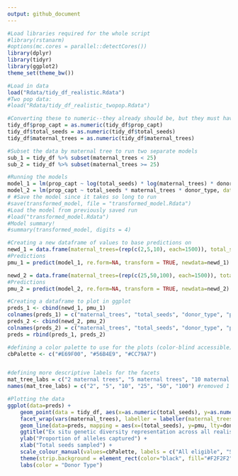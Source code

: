 ```yaml
---
output: github_document
---
```


```r
#Load libraries required for the whole script
#library(rstanarm)
#options(mc.cores = parallel::detectCores())
library(dplyr)
library(tidyr)
library(ggplot2)
theme_set(theme_bw())

#Load in data 
load("Rdata/tidy_df_realistic.Rdata")
#Two pop data:
#load("Rdata/tidy_df_realistic_twopop.Rdata")
```

```r
#Converting these to numeric--they already should be, but they must have been converted accidentally when making the matrix a dataframe, etc...
tidy_df$prop_capt = as.numeric(tidy_df$prop_capt)
tidy_df$total_seeds = as.numeric(tidy_df$total_seeds)
tidy_df$maternal_trees = as.numeric(tidy_df$maternal_trees)

#Subset the data by maternal tree to run two separate models 
sub_1 = tidy_df %>% subset(maternal_trees < 25)
sub_2 = tidy_df %>% subset(maternal_trees >= 25)

#Running the models
model_1 = lm(prop_capt ~ log(total_seeds) * log(maternal_trees) * donor_type, data = sub_1)
model_2 = lm(prop_capt ~ total_seeds * maternal_trees * donor_type, data = sub_2)
# #Save the model since it takes so long to run
#save(transformed_model, file = "transformed_model.Rdata")
#Load the model from previously saved run
#load("transformed_model.Rdata")
#Model summary! 
#summary(transformed_model, digits = 4)
```

```r
#Creating a new dataframe of values to base predictions on 
newd_1 = data.frame(maternal_trees=(rep(c(2,5,10), each=1500)), total_seeds=rep(seq(1,500,1),9), donor_type=factor(rep((rep(c("all_eligible", "all_same", "skewed"), each=500)), 3)))
#Predictions 
pmu_1 = predict(model_1, re.form=NA, transform = TRUE, newdata=newd_1)

newd_2 = data.frame(maternal_trees=(rep(c(25,50,100), each=1500)), total_seeds=rep(seq(1,500,1),9), donor_type=factor(rep((rep(c("all_eligible", "all_same", "skewed"), each=500)), 3)))
#Predictions 
pmu_2 = predict(model_2, re.form=NA, transform = TRUE, newdata=newd_2)

#Creating a dataframe to plot in ggplot 
preds_1 <- cbind(newd_1, pmu_1)
colnames(preds_1) = c("maternal_trees", "total_seeds", "donor_type", "pmu")
preds_2 <- cbind(newd_2, pmu_2)
colnames(preds_2) = c("maternal_trees", "total_seeds", "donor_type", "pmu")
preds = rbind(preds_1, preds_2)

#defining a color palette to use for the plots (color-blind accessible)
cbPalette <- c("#E69F00", "#56B4E9", "#CC79A7")


#defining more descriptive labels for the facets 
mat_tree_labs = c("2 maternal trees", "5 maternal trees", "10 maternal trees", "25 maternal trees", "50 maternal trees", "100 maternal trees") #removed 1 maternal tree 
names(mat_tree_labs) = c("2", "5", "10", "25", "50", "100") #removed 1

#Plotting the data
ggplot(data=preds) +
    geom_point(data = tidy_df, aes(x=as.numeric(total_seeds), y=as.numeric(prop_capt), color=donor_type), alpha=0.25) +
    facet_wrap(vars(maternal_trees), labeller = labeller(maternal_trees = mat_tree_labs)) +
    geom_line(data=preds, mapping = aes(x=(total_seeds), y=pmu, lty=donor_type), show.legend=F) +
    ggtitle("Ex situ genetic diversity representation across all realistic sampling scenarios") +
    ylab("Proportion of alleles captured") +
    xlab("Total seeds sampled") +
    scale_colour_manual(values=cbPalette, labels = c("All eligible", "Single", "Skewed")) + 
    theme(strip.background = element_rect(color="black", fill="#F2F2F2", linetype="solid")) +
    labs(color = "Donor Type")
```


